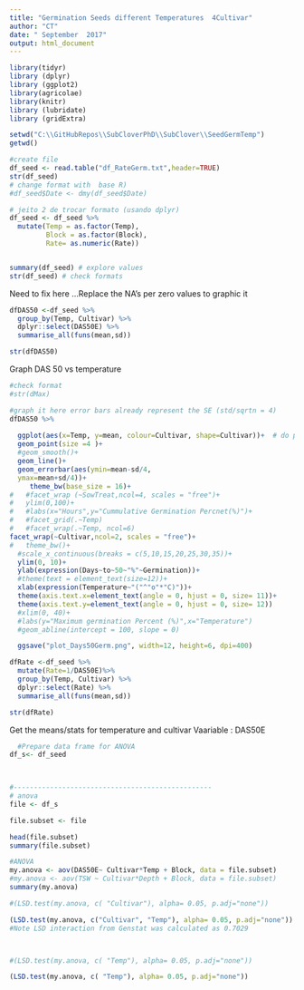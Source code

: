```yaml
---
title: "Germination Seeds different Temperatures  4Cultivar"
author: "CT"
date: " September  2017"
output: html_document
---
```


```r
library(tidyr)
library (dplyr)
library (ggplot2)  
library(agricolae)
library(knitr)
library (lubridate)
library (gridExtra)
```


```r
setwd("C:\\GitHubRepos\\SubCloverPhD\\SubClover\\SeedGermTemp")
getwd()

#create file
df_seed <- read.table("df_RateGerm.txt",header=TRUE)
str(df_seed)
# change format with  base R)
#df_seed$Date <- dmy(df_seed$Date)

# jeito 2 de trocar formato (usando dplyr)
df_seed <- df_seed %>%
  mutate(Temp = as.factor(Temp), 
         Block = as.factor(Block),
         Rate= as.numeric(Rate))


summary(df_seed) # explore values
str(df_seed) # check formats
```

Need to fix here ...Replace the NA's per zero values to graphic it  

```r
dfDAS50 <-df_seed %>%
  group_by(Temp, Cultivar) %>%
  dplyr::select(DAS50E) %>%
  summarise_all(funs(mean,sd))

str(dfDAS50)
```



Graph DAS 50 vs temperature 


```r
#check format
#str(dMax)

#graph it here error bars already represent the SE (std/sqrtn = 4)
dfDAS50 %>%
  
  ggplot(aes(x=Temp, y=mean, colour=Cultivar, shape=Cultivar))+  # do percentage here
  geom_point(size =4 )+
  #geom_smooth()+
  geom_line()+
  geom_errorbar(aes(ymin=mean-sd/4,
  ymax=mean+sd/4))+
     theme_bw(base_size = 16)+
#   #facet_wrap (~SowTreat,ncol=4, scales = "free")+
#   ylim(0,100)+
#   #labs(x="Hours",y="Cummulative Germination Percnet(%)")+
#   #facet_grid(.~Temp)
#   #facet_wrap(.~Temp, ncol=6)
facet_wrap(~Cultivar,ncol=2, scales = "free")+
#   theme_bw()+
  #scale_x_continuous(breaks = c(5,10,15,20,25,30,35))+
  ylim(0, 10)+
  ylab(expression(Days~to~50~"%"~Germination))+
  #theme(text = element_text(size=12))+
  xlab(expression(Temperature~"("^"o"*"C)"))+
  theme(axis.text.x=element_text(angle = 0, hjust = 0, size= 11))+
  theme(axis.text.y=element_text(angle = 0, hjust = 0, size= 12))
  #xlim(0, 40)+
  #labs(y="Maximum germination Percent (%)",x="Temperature") 
  #geom_abline(intercept = 100, slope = 0)

  ggsave("plot_Days50Germ.png", width=12, height=6, dpi=400)

```

```r
dfRate <-df_seed %>%
  mutate(Rate=1/DAS50E)%>%
  group_by(Temp, Cultivar) %>%
  dplyr::select(Rate) %>%
  summarise_all(funs(mean,sd))

str(dfRate)

```




Get the means/stats  for temperature and cultivar 
Vaariable : DAS50E

```r
  #Prepare data frame for ANOVA
df_s<- df_seed
  


#-------------------------------------------------
# anova 
file <- df_s

file.subset <- file 

head(file.subset)
summary(file.subset)

```

```r

#ANOVA
my.anova <- aov(DAS50E~ Cultivar*Temp + Block, data = file.subset)
#my.anova <- aov(TSW ~ Cultivar*Depth + Block, data = file.subset)
summary(my.anova)
```

```r

#(LSD.test(my.anova, c( "Cultivar"), alpha= 0.05, p.adj="none"))

(LSD.test(my.anova, c("Cultivar", "Temp"), alpha= 0.05, p.adj="none"))
#Note LSD interaction from Genstat was calculated as 0.7029 



#(LSD.test(my.anova, c( "Temp"), alpha= 0.05, p.adj="none"))

```



```r

(LSD.test(my.anova, c( "Temp"), alpha= 0.05, p.adj="none"))
```

 


